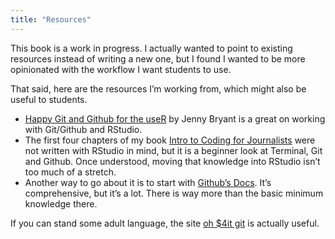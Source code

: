 ```yaml
---
title: "Resources"
---
```


This book is a work in progress. I actually wanted to point to existing resources instead of writing a new one, but I found I wanted to be more opinionated with the workflow I want students to use.

That said, here are the resources I'm working from, which might also be useful to students.

- [Happy Git and Github for the useR](https://happygitwithr.com/) by Jenny Bryant is a great on working with Git/Github and RStudio.
- The first four chapters of my book [Intro to Coding for Journalists](https://utdata.github.io/icj-class/) were not written with RStudio in mind, but it is a beginner look at Terminal, Git and Github. Once understood, moving that knowledge into RStudio isn't too much of a stretch. 
- Another way to go about it is to start with [Github's Docs](https://docs.github.com/en/get-started/start-your-journey/about-github-and-git). It's comprehensive, but it's a lot. There is way more than the basic minimum knowledge there.

If you can stand some adult language, the site [oh $4it git](https://ohshitgit.com/) is actually useful.

